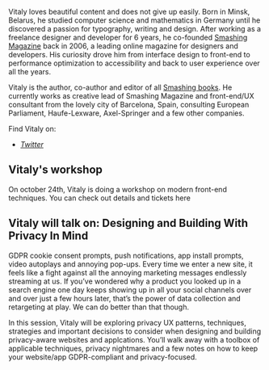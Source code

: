 
Vitaly loves beautiful content and does not give up easily. Born in Minsk, Belarus, he studied computer science and mathematics in Germany until he discovered a passion for typography, writing and design. After working as a freelance designer and developer for 6 years, he co-founded [Smashing Magazine](https://www.smashingmagazine.com) back in 2006, a leading online magazine for designers and developers. His curiosity drove him from interface design to front-end to performance optimization to accessibility and back to user experience over all the years.

Vitaly is the author, co-author and editor of all [Smashing books](https://www.smashingmagazine.com/printed-books/). He currently works as creative lead of Smashing Magazine and front-end/UX consultant from the lovely city of Barcelona, Spain, consulting European Parliament, Haufe-Lexware, Axel-Springer and a few other companies.

Find Vitaly on:

- *[Twitter](https://twitter.com/smashingmag)*

## Vitaly's workshop

On october 24th, Vitaly is doing a workshop on modern front-end techniques. You can check out details and tickets <Link href="/vitaly/workshop-front-end"><a>here</a></Link>

## Vitaly will talk on: Designing and Building With Privacy In Mind 

GDPR cookie consent prompts, push notifications, app install prompts, video autoplays and annoying pop-ups. Every time we enter a new site, it feels like a fight against all the annoying marketing messages endlessly streaming at us. If you’ve wondered why a product you looked up in a search engine one day keeps showing up in all your social channels over and over just a few hours later, that’s the power of data collection and retargeting at play. We can do better than that though.

In this session, Vitaly will be exploring privacy UX patterns, techniques, strategies and important decisions to consider when designing and building privacy-aware websites and applcations. You’ll walk away with a toolbox of applicable techniques, privacy nightmares and a few notes on how to keep your website/app GDPR-compliant and privacy-focused.
